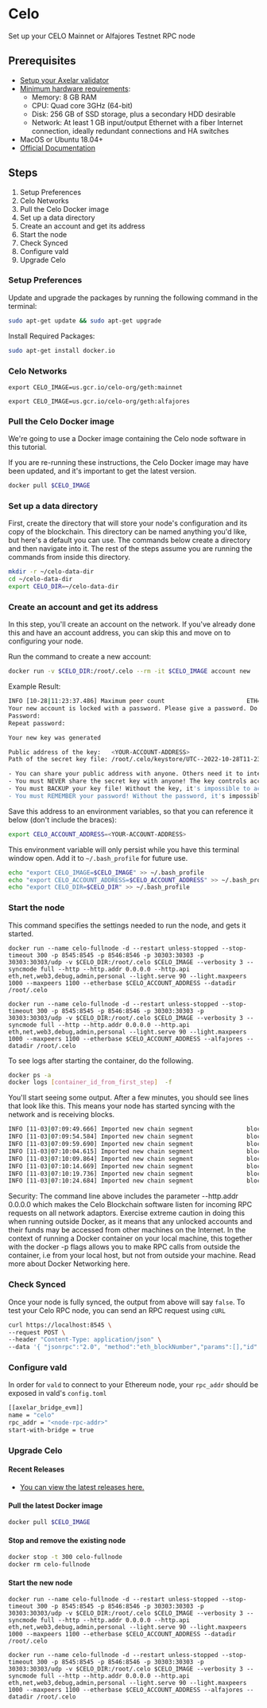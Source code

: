 # Celo


Set up your CELO Mainnet or Alfajores Testnet RPC node

## Prerequisites

- [Setup your Axelar validator](/validator/setup)
- [Minimum hardware requirements](https://docs.celo.org/validator/run/mainnet#hardware-requirements):
  - Memory: 8 GB RAM
  - CPU: Quad core 3GHz (64-bit)
  - Disk: 256 GB of SSD storage, plus a secondary HDD desirable
  - Network: At least 1 GB input/output Ethernet with a fiber Internet connection, ideally redundant connections and HA switches
- MacOS or Ubuntu 18.04+
- [Official Documentation](https://docs.celo.org/network/node/run-mainnet)

## Steps

1. Setup Preferences
2. Celo Networks
3. Pull the Celo Docker image
4. Set up a data directory
5. Create an account and get its address
6. Start the node
7. Check Synced
8. Configure vald
9. Upgrade Celo

### Setup Preferences

Update and upgrade the packages by running the following command in the terminal:

```bash
sudo apt-get update && sudo apt-get upgrade
```

Install Required Packages:

```bash
sudo apt-get install docker.io
```

### Celo Networks

<tabs>
<tab-item title="Mainnet">
 <pre><code>export CELO_IMAGE=us.gcr.io/celo-org/geth:mainnet</code></pre>

</tab-item>
<tab-item title="Alfajores Testnet">
 <pre><code>export CELO_IMAGE=us.gcr.io/celo-org/geth:alfajores</code></pre>

</tab-item>
</tabs>

### Pull the Celo Docker image

We're going to use a Docker image containing the Celo node software in this tutorial.

If you are re-running these instructions, the Celo Docker image may have been updated, and it's important to get the latest version.

```bash
docker pull $CELO_IMAGE
```

### Set up a data directory

First, create the directory that will store your node's configuration and its copy of the blockchain. This directory can be named anything you'd like, but here's a default you can use. The commands below create a directory and then navigate into it. The rest of the steps assume you are running the commands from inside this directory.

```bash
mkdir -r ~/celo-data-dir
cd ~/celo-data-dir
export CELO_DIR=~/celo-data-dir
```

### Create an account and get its address

In this step, you'll create an account on the network. If you've already done this and have an account address, you can skip this and move on to configuring your node.

Run the command to create a new account:

```bash
docker run -v $CELO_DIR:/root/.celo --rm -it $CELO_IMAGE account new
```

Example Result:

```bash
INFO [10-28|11:23:37.486] Maximum peer count                       ETH=175 LES=0 total=175
Your new account is locked with a password. Please give a password. Do not forget this password.
Password:
Repeat password:

Your new key was generated

Public address of the key:   <YOUR-ACCOUNT-ADDRESS>
Path of the secret key file: /root/.celo/keystore/UTC--2022-10-28T11-23-45.863789512Z--2aa3b36ff21ecda6d7b277c730e6ef4f7e173598

- You can share your public address with anyone. Others need it to interact with you.
- You must NEVER share the secret key with anyone! The key controls access to your funds!
- You must BACKUP your key file! Without the key, it's impossible to access account funds!
- You must REMEMBER your password! Without the password, it's impossible to decrypt the key!
```

Save this address to an environment variables, so that you can reference it below (don't include the braces):

```bash
export CELO_ACCOUNT_ADDRESS=<YOUR-ACCOUNT-ADDRESS>
```

This environment variable will only persist while you have this terminal window open.
Add it to `~/.bash_profile` for future use.

```bash
echo "export CELO_IMAGE=$CELO_IMAGE" >> ~/.bash_profile
echo "export CELO_ACCOUNT_ADDRESS=$CELO_ACCOUNT_ADDRESS" >> ~/.bash_profile
echo "export CELO_DIR=$CELO_DIR" >> ~/.bash_profile
```

### Start the node

This command specifies the settings needed to run the node, and gets it started.

<tabs>
<tab-item title="Mainnet">
 <pre><code>docker run --name celo-fullnode -d --restart unless-stopped --stop-timeout 300 -p 8545:8545 -p 8546:8546 -p 30303:30303 -p 30303:30303/udp -v $CELO_DIR:/root/.celo $CELO_IMAGE --verbosity 3 --syncmode full --http --http.addr 0.0.0.0 --http.api eth,net,web3,debug,admin,personal --light.serve 90 --light.maxpeers 1000 --maxpeers 1100 --etherbase $CELO_ACCOUNT_ADDRESS --datadir /root/.celo</code></pre>

</tab-item>
<tab-item title="Alfajores Testnet">
 <pre><code>docker run --name celo-fullnode -d --restart unless-stopped --stop-timeout 300 -p 8545:8545 -p 8546:8546 -p 30303:30303 -p 30303:30303/udp -v $CELO_DIR:/root/.celo $CELO_IMAGE --verbosity 3 --syncmode full --http --http.addr 0.0.0.0 --http.api eth,net,web3,debug,admin,personal --light.serve 90 --light.maxpeers 1000 --maxpeers 1100 --etherbase $CELO_ACCOUNT_ADDRESS --alfajores --datadir /root/.celo</code></pre>

</tab-item>
</tabs>


To see logs after starting the container, do the following.
```bash
docker ps -a
docker logs [container_id_from_first_step]  -f
 ```
 
You'll start seeing some output. After a few minutes, you should see lines that look like this. This means your node has started syncing with the network and is receiving blocks.

```bash
INFO [11-03|07:09:49.666] Imported new chain segment               blocks=1  txs=25  mgas=3.463  elapsed=48.153ms    mgasps=71.914  number=15,958,278 hash=edfe6c..2bb604 dirty=156.40MiB
INFO [11-03|07:09:54.584] Imported new chain segment               blocks=1  txs=23  mgas=2.541  elapsed=40.803ms    mgasps=62.268  number=15,958,279 hash=0b359e..9d77ab dirty=156.34MiB
INFO [11-03|07:09:59.690] Imported new chain segment               blocks=1  txs=37  mgas=4.989  elapsed=61.154ms    mgasps=81.576  number=15,958,280 hash=3b8915..b2506f dirty=156.39MiB
INFO [11-03|07:10:04.615] Imported new chain segment               blocks=1  txs=26  mgas=2.598  elapsed=41.537ms    mgasps=62.537  number=15,958,281 hash=36f20e..4afcee dirty=156.33MiB
INFO [11-03|07:10:09.864] Imported new chain segment               blocks=1  txs=36  mgas=5.290  elapsed=79.355ms    mgasps=66.663  number=15,958,282 hash=61906a..1519fe dirty=156.36MiB
INFO [11-03|07:10:14.669] Imported new chain segment               blocks=1  txs=38  mgas=4.118  elapsed=54.928ms    mgasps=74.978  number=15,958,283 hash=af41a9..f285e2 dirty=156.41MiB
INFO [11-03|07:10:19.736] Imported new chain segment               blocks=1  txs=20  mgas=4.494  elapsed=51.821ms    mgasps=86.713  number=15,958,284 hash=e8bd7c..30260b dirty=156.44MiB
INFO [11-03|07:10:24.684] Imported new chain segment               blocks=1  txs=28  mgas=4.218  elapsed=51.408ms    mgasps=82.054  number=15,958,285 hash=c1a6be..c7825e dirty=156.42MiB
```

<Callout type="error" emoji="⚠️">
Security: The command line above includes the parameter --http.addr 0.0.0.0 which makes the Celo Blockchain software listen for incoming RPC requests on all network adaptors. Exercise extreme caution in doing this when running outside Docker, as it means that any unlocked accounts and their funds may be accessed from other machines on the Internet. In the context of running a Docker container on your local machine, this together with the docker -p flags allows you to make RPC calls from outside the container, i.e from your local host, but not from outside your machine. Read more about Docker Networking here.
</Callout>

### Check Synced

Once your node is fully synced, the output from above will say `false`. To test your Celo RPC node, you can send an RPC request using `cURL`

```bash
curl https://localhost:8545 \
--request POST \
--header "Content-Type: application/json" \
--data '{ "jsonrpc":"2.0", "method":"eth_blockNumber","params":[],"id":1}'
```

### Configure vald

In order for `vald` to connect to your Ethereum node, your `rpc_addr` should be exposed in
vald's `config.toml`

```bash
[[axelar_bridge_evm]]
name = "celo"
rpc_addr = "<node-rpc-addr>"
start-with-bridge = true
```

### Upgrade Celo

#### Recent Releases

- [You can view the latest releases here.](https://github.com/celo-org/celo-blockchain/releases)

#### Pull the latest Docker image

```bash
docker pull $CELO_IMAGE
```

#### Stop and remove the existing node

```bash
docker stop -t 300 celo-fullnode
docker rm celo-fullnode
```

#### Start the new node

<tabs>
<tab-item title="Mainnet">
 <pre><code>docker run --name celo-fullnode -d --restart unless-stopped --stop-timeout 300 -p 8545:8545 -p 8546:8546 -p 30303:30303 -p 30303:30303/udp -v $CELO_DIR:/root/.celo $CELO_IMAGE --verbosity 3 --syncmode full --http --http.addr 0.0.0.0 --http.api eth,net,web3,debug,admin,personal --light.serve 90 --light.maxpeers 1000 --maxpeers 1100 --etherbase $CELO_ACCOUNT_ADDRESS --datadir /root/.celo</code></pre>

</tab-item>
<tab-item title="Alfajores Testnet">
 <pre><code>docker run --name celo-fullnode -d --restart unless-stopped --stop-timeout 300 -p 8545:8545 -p 8546:8546 -p 30303:30303 -p 30303:30303/udp -v $CELO_DIR:/root/.celo $CELO_IMAGE --verbosity 3 --syncmode full --http --http.addr 0.0.0.0 --http.api eth,net,web3,debug,admin,personal --light.serve 90 --light.maxpeers 1000 --maxpeers 1100 --etherbase $CELO_ACCOUNT_ADDRESS --alfajores --datadir /root/.celo</code></pre>

</tab-item>
</tabs>
